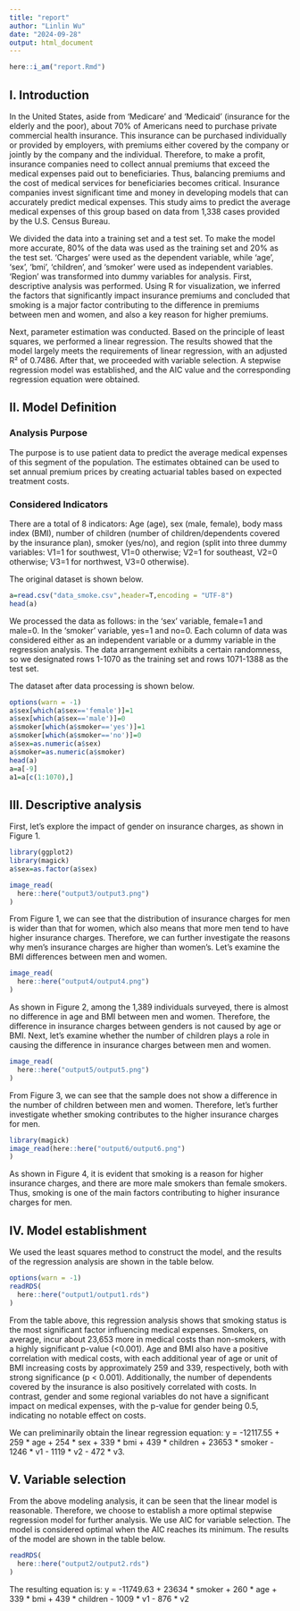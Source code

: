 ```yaml
---
title: "report"
author: "Linlin Wu"
date: "2024-09-28"
output: html_document
---
```

```r
here::i_am("report.Rmd")
```
## I. Introduction

In the United States, aside from 'Medicare' and 'Medicaid' (insurance for the elderly and the poor), about 70% of Americans need to purchase private commercial health insurance. This insurance can be purchased individually or provided by employers, with premiums either covered by the company or jointly by the company and the individual. Therefore, to make a profit, insurance companies need to collect annual premiums that exceed the medical expenses paid out to beneficiaries. Thus, balancing premiums and the cost of medical services for beneficiaries becomes critical. Insurance companies invest significant time and money in developing models that can accurately predict medical expenses. This study aims to predict the average medical expenses of this group based on data from 1,338 cases provided by the U.S. Census Bureau.

We divided the data into a training set and a test set. To make the model more accurate, 80% of the data was used as the training set and 20% as the test set. 'Charges' were used as the dependent variable, while 'age', 'sex', 'bmi', 'children', and 'smoker' were used as independent variables. 'Region' was transformed into dummy variables for analysis. First, descriptive analysis was performed. Using R for visualization, we inferred the factors that significantly impact insurance premiums and concluded that smoking is a major factor contributing to the difference in premiums between men and women, and also a key reason for higher premiums.

Next, parameter estimation was conducted. Based on the principle of least squares, we performed a linear regression. The results showed that the model largely meets the requirements of linear regression, with an adjusted R² of 0.7486. After that, we proceeded with variable selection. A stepwise regression model was established, and the AIC value and the corresponding regression equation were obtained.

## II. Model Definition

### Analysis Purpose 
The purpose is to use patient data to predict the average medical expenses of this segment of the population. The estimates obtained can be used to set annual premium prices by creating actuarial tables based on expected treatment costs.

### Considered Indicators 
There are a total of 8 indicators: Age (age), sex (male, female), body mass index (BMI), number of children (number of children/dependents covered by the insurance plan), smoker (yes/no), and region (split into three dummy variables: V1=1 for southwest, V1=0 otherwise; V2=1 for southeast, V2=0 otherwise; V3=1 for northwest, V3=0 otherwise).

The original dataset is shown below.
```r
a=read.csv("data_smoke.csv",header=T,encoding = "UTF-8")
head(a)
```

We processed the data as follows: in the 'sex' variable, female=1 and male=0. In the 'smoker' variable, yes=1 and no=0. Each column of data was considered either as an independent variable or a dummy variable in the regression analysis. The data arrangement exhibits a certain randomness, so we designated rows 1-1070 as the training set and rows 1071-1388 as the test set.

The dataset after data processing is shown below.

```r
options(warn = -1)
a$sex[which(a$sex=='female')]=1
a$sex[which(a$sex=='male')]=0
a$smoker[which(a$smoker=='yes')]=1
a$smoker[which(a$smoker=='no')]=0
a$sex=as.numeric(a$sex)
a$smoker=as.numeric(a$smoker)
head(a)
a=a[-9]
a1=a[c(1:1070),]
```

## III. Descriptive analysis
First, let's explore the impact of gender on insurance charges, as shown in Figure 1.
```r
library(ggplot2)
library(magick)
a$sex=as.factor(a$sex)

image_read( 
  here::here("output3/output3.png")
)
```
From Figure 1, we can see that the distribution of insurance charges for men is wider than that for women, which also means that more men tend to have higher insurance charges. Therefore, we can further investigate the reasons why men's insurance charges are higher than women's. Let's examine the BMI differences between men and women.
```r
image_read(
  here::here("output4/output4.png")
)
```


As shown in Figure 2, among the 1,389 individuals surveyed, there is almost no difference in age and BMI between men and women. Therefore, the difference in insurance charges between genders is not caused by age or BMI. Next, let's examine whether the number of children plays a role in causing the difference in insurance charges between men and women.



```r
image_read(
  here::here("output5/output5.png")
)
```
From Figure 3, we can see that the sample does not show a difference in the number of children between men and women. Therefore, let's further investigate whether smoking contributes to the higher insurance charges for men.
```r
library(magick)
image_read(here::here("output6/output6.png")
)
```
As shown in Figure 4, it is evident that smoking is a reason for higher insurance charges, and there are more male smokers than female smokers. Thus, smoking is one of the main factors contributing to higher insurance charges for men.

## IV. Model establishment
We used the least squares method to construct the model, and the results of the regression analysis are shown in the table below.
```r
options(warn = -1)
readRDS(
  here::here("output1/output1.rds")
)
```
From the table above, this regression analysis shows that smoking status is the most significant factor influencing medical expenses. Smokers, on average, incur about 23,653 more in medical costs than non-smokers, with a highly significant p-value (<0.001). Age and BMI also have a positive correlation with medical costs, with each additional year of age or unit of BMI increasing costs by approximately 259 and 339, respectively, both with strong significance (p < 0.001). Additionally, the number of dependents covered by the insurance is also positively correlated with costs. In contrast, gender and some regional variables do not have a significant impact on medical expenses, with the p-value for gender being 0.5, indicating no notable effect on costs.

We can preliminarily obtain the linear regression equation:
y = -12117.55 + 259 * age + 254 * sex + 339 * bmi + 439 * children + 23653 * smoker - 1246 * v1 - 1119 * v2 - 472 * v3.

## V. Variable selection
From the above modeling analysis, it can be seen that the linear model is reasonable. Therefore, we choose to establish a more optimal stepwise regression model for further analysis. We use AIC for variable selection. The model is considered optimal when the AIC reaches its minimum. The results of the model are shown in the table below.

```r
readRDS(
  here::here("output2/output2.rds")
)
```

The resulting equation is:
y = -11749.63 + 23634 * smoker + 260 * age + 339 * bmi + 439 * children - 1009 * v1 - 876 * v2